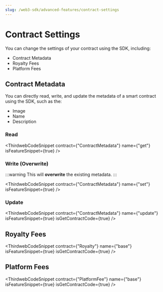 ```yaml
---
slug: /web3-sdk/advanced-features/contract-settings
---
```



# Contract Settings

You can change the settings of your contract using the SDK, including:

- Contract Metadata
- Royalty Fees
- Platform Fees

## Contract Metadata

You can directly read, write, and update the metadata of a smart contract using the SDK, such as the:

- Image
- Name
- Description

### Read

<ThirdwebCodeSnippet
  contract={"ContractMetadata"}
  name={"get"}
  isFeatureSnippet={true}
/>

### Write (Overwrite)

:::warning
This will **overwrite** the existing metadata.
:::

<ThirdwebCodeSnippet
  contract={"ContractMetadata"}
  name={"set"}
  isFeatureSnippet={true}
/>

### Update

<ThirdwebCodeSnippet
  contract={"ContractMetadata"}
  name={"update"}
  isFeatureSnippet={true}
  isGetContractCode={true}
/>

## Royalty Fees

<ThirdwebCodeSnippet
  contract={"Royalty"}
  name={"base"}
  isFeatureSnippet={true}
  isGetContractCode={true}
/>

## Platform Fees

<ThirdwebCodeSnippet
  contract={"PlatformFee"}
  name={"base"}
  isFeatureSnippet={true}
  isGetContractCode={true}
/>
